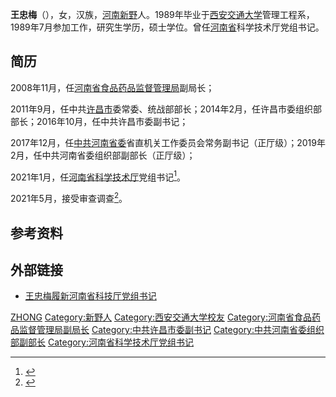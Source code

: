 '''王忠梅'''（{{bd|1967年|11月|}}），女，汉族，[[河南|河南]][[新野|新野]]人。1989年毕业于[[西安交通大学|西安交通大学]]管理工程系，1989年7月参加工作，研究生学历，硕士学位。曾任[[河南省|河南省]]科学技术厅党组书记。
 
== 简历 ==
2008年11月，任[[河南省食品药品监督管理局|河南省食品药品监督管理局]]副局长；

2011年9月，任中共[[许昌市|许昌市]]委常委、统战部部长；2014年2月，任许昌市委组织部部长；2016年10月，任中共许昌市委副书记；

2017年12月，任[[中共河南省委|中共河南省委]]省直机关工作委员会常务副书记（正厅级）；2019年2月，任中共河南省委组织部副部长（正厅级）；

2021年1月，任[[河南省科学技术厅|河南省科学技术厅]]党组书记<ref>{{Cite web|title=王忠梅任河南省科技厅党组书记 马刚不再担任(简历)_中国经济网——国家经济门户|url=http://district.ce.cn/newarea/sddy/202101/12/t20210112_36214506.shtml|accessdate=2021-04-06|work=district.ce.cn|archive-date=2021-01-22|archive-url=https://web.archive.org/web/20210122122207/http://district.ce.cn/newarea/sddy/202101/12/t20210112_36214506.shtml|dead-url=no}}</ref>。

2021年5月，接受审查调查<ref>{{Cite web|title=河南省科学技术厅党组书记王忠梅(女)接受审查调查_中国经济网——国家经济门户|url=http://district.ce.cn/newarea/sddy/202105/26/t20210526_36591686.shtml|access-date=2021-05-26|work=district.ce.cn|archive-date=2021-12-06|archive-url=https://web.archive.org/web/20211206212604/http://district.ce.cn/newarea/sddy/202105/26/t20210526_36591686.shtml|dead-url=no}}</ref>。

== 参考资料 ==
{{reflist}}
 
== 外部链接 ==
*[http://finance.sina.com.cn/jjxw/2021-01-12/doc-ikftssan5146506.shtml 王忠梅履新河南省科技厅党组书记]
 
{{start box}}
{{s-gov|prc}}
{{s-before|[[马刚_(1973年)|马刚]]}}
{{s-title|[[河南省科学技术厅|河南省科学技术厅]]党组书记|2021年1月－2021年5月}}
{{s-after|[[陈向平|陈向平]]}}
{{end box}}
 
{{DEFAULTSORT:W王}}

[[Category:王姓|ZHONG]]
[[Category:新野人|Category:新野人]]
[[Category:西安交通大学校友|Category:西安交通大学校友]]
[[Category:河南省食品药品监督管理局副局长|Category:河南省食品药品监督管理局副局长]]
[[Category:中共许昌市委副书记|Category:中共许昌市委副书记]]
[[Category:中共河南省委组织部副部长|Category:中共河南省委组织部副部长]]
[[Category:河南省科学技术厅党组书记|Category:河南省科学技术厅党组书记]]